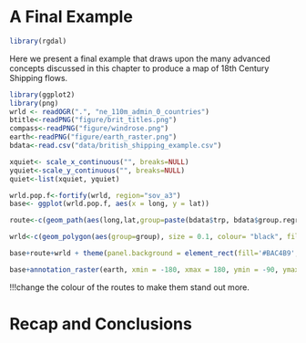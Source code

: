 A Final Example
===============

```r
library(rgdal)
```

  
  Here we present a final example that draws upon the many advanced concepts discussed in this chapter to produce a map of 18th Century Shipping flows. 

```r
library(ggplot2)
library(png)
wrld <- readOGR(".", "ne_110m_admin_0_countries")
btitle<-readPNG("figure/brit_titles.png")
compass<-readPNG("figure/windrose.png")
earth<-readPNG("figure/earth_raster.png")
bdata<-read.csv("data/british_shipping_example.csv")

```

```r
xquiet<- scale_x_continuous("", breaks=NULL)
yquiet<-scale_y_continuous("", breaks=NULL)
quiet<-list(xquiet, yquiet)
```

```r
wrld.pop.f<-fortify(wrld, region="sov_a3")
base<- ggplot(wrld.pop.f, aes(x = long, y = lat))
```

```r
route<-c(geom_path(aes(long,lat,group=paste(bdata$trp, bdata$group.regroup, sep=".")), colour="#0F3B5F", size=0.2, data= bdata, alpha=0.5, lineend="round")) 
```

```r
wrld<-c(geom_polygon(aes(group=group), size = 0.1, colour= "black", fill="#D6BF86", data=wrld.pop.f, alpha=1))
```

```r
base+route+wrld + theme(panel.background = element_rect(fill='#BAC4B9',colour='black')) +annotation_raster(btitle, xmin = 30, xmax = 140, ymin = 51, ymax = 87)+annotation_raster(compass, xmin = 65, xmax = 105, ymin = 25, ymax = 65)+ coord_equal()+quiet
```


```r
base+annotation_raster(earth, xmin = -180, xmax = 180, ymin = -90, ymax = 90)+route+ theme(panel.background = element_rect(fill='#BAC4B9',colour='black')) +annotation_raster(btitle, xmin = 30, xmax = 140, ymin = 51, ymax = 87)+annotation_raster(compass, xmin = 65, xmax = 105, ymin = 25, ymax = 65)+ coord_equal()+quiet
```
!!!change the colour of the routes to make them stand out more.

Recap and Conclusions
=====================